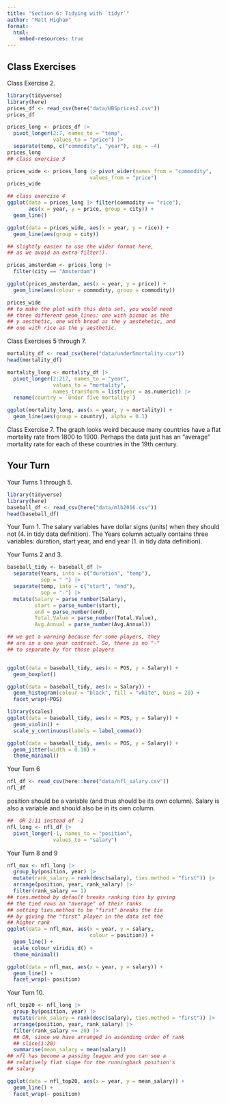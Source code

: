 ```yaml
---
title: "Section 6: Tidying with `tidyr`"
author: "Matt Higham"
format: 
  html:
    embed-resources: true
---
```


## Class Exercises 

Class Exercise 2.

```r
library(tidyverse)
library(here)
prices_df <- read_csv(here("data/UBSprices2.csv"))
prices_df

prices_long <- prices_df |>
  pivot_longer(2:7, names_to = "temp",
               values_to = "price") |>
  separate(temp, c("commodity", "year"), sep = -4)
prices_long
## class exercise 3

prices_wide <- prices_long |> pivot_wider(names_from = "commodity",
                           values_from = "price")
prices_wide

## class exercise 4
ggplot(data = prices_long |> filter(commodity == "rice"),
       aes(x = year, y = price, group = city)) +
  geom_line()

ggplot(data = prices_wide, aes(x = year, y = rice)) +
  geom_line(aes(group = city))

## slightly easier to use the wider format here,
## as we avoid an extra filter().

prices_amsterdam <- prices_long |>
  filter(city == "Amsterdam")

ggplot(prices_amsterdam, aes(x = year, y = price)) +
  geom_line(aes(colour = commodity, group = commodity))

prices_wide
## to make the plot with this data set, you would need
## three different geom_lines: one with bicmac as the
## y aesthetic, one with bread as the y aestehetic, and
## one with rice as the y aesthetic.
```

Class Exercises 5 through 7.

```r
mortality_df <- read_csv(here("data/under5mortality.csv"))
head(mortality_df)

mortality_long <- mortality_df |>
  pivot_longer(2:217, names_to = "year",
               values_to = "mortality",
               names_transform = list(year = as.numeric)) |>
  rename(country = `Under five mortality`)

ggplot(mortality_long, aes(x = year, y = mortality)) +
  geom_line(aes(group = country), alpha = 0.1)
```

Class Exercise 7. The graph looks weird because many countries have a flat mortality rate from 1800 to 1900. Perhaps the data just has an "average" mortality rate for each of these countries in the 19th century.

## Your Turn

Your Turns 1 through 5.

```r
library(tidyverse)
library(here)
baseball_df <- read_csv(here("data/mlb2016.csv"))
head(baseball_df)
```

Your Turn 1. The salary variables have dollar signs (units) when they should not (4. in tidy data definition).
The Years column actually contains three variables: duration, start year, and end year (1. in tidy data definition).

Your Turns 2 and 3.

```r
baseball_tidy <- baseball_df |>
  separate(Years, into = c("duration", "temp"),
           sep = " ") |>
  separate(temp, into = c("start", "end"),
           sep = "-") |>
  mutate(Salary = parse_number(Salary),
         start = parse_number(start),
         end = parse_number(end),
         Total.Value = parse_number(Total.Value),
         Avg.Annual = parse_number(Avg.Annual))

## we get a warning because for some players, they
## are in a one year contract. So, there is no "-"
## to separate by for those players


ggplot(data = baseball_tidy, aes(x = POS, y = Salary)) +
  geom_boxplot()

ggplot(data = baseball_tidy, aes(x = Salary)) +
  geom_histogram(colour = "black", fill = "white", bins = 20) +
  facet_wrap(~POS)

library(scales)
ggplot(data = baseball_tidy, aes(x = POS, y = Salary)) +
  geom_violin() +
  scale_y_continuous(labels = label_comma())

ggplot(data = baseball_tidy, aes(x = POS, y = Salary)) +
  geom_jitter(width = 0.10) +
  theme_minimal()
```

Your Turn 6

```r
nfl_df <- read_csv(here::here("data/nfl_salary.csv"))
nfl_df
```

position should be a variable (and thus should be its own column). Salary is also a variable and should also be in its own column.

```r
##  OR 2:11 instead of -1
nfl_long <- nfl_df |>
  pivot_longer(-1, names_to = "position",
               values_to = "salary")
```

Your Turn 8 and 9

```r
nfl_max <- nfl_long |>
  group_by(position, year) |>
  mutate(rank_salary = rank(desc(salary), ties.method = "first")) |>
  arrange(position, year, rank_salary) |>
  filter(rank_salary == 1)
## ties.method by default breaks ranking ties by giving
## the tied rows an "average" of their ranks
## setting ties.method to be "first" breaks the tie
## by giving the "first" player in the data set the 
## higher rank
ggplot(data = nfl_max, aes(x = year, y = salary, 
                           colour = position)) +
  geom_line() +
  scale_colour_viridis_d() +
  theme_minimal()

ggplot(data = nfl_max, aes(x = year, y = salary)) +
  geom_line() +
  facet_wrap(~ position)
```

Your Turn 10.

```r
nfl_top20 <- nfl_long |>
  group_by(position, year) |>
  mutate(rank_salary = rank(desc(salary), ties.method = "first")) |>
  arrange(position, year, rank_salary) |>
  filter(rank_salary <= 20) |>
  ## OR, since we have arranged in ascending order of rank
  ## slice(1:20)
  summarise(mean_salary = mean(salary))
## nfl has become a passing league and you can see a 
## relatively flat slope for the runningback position's
## salary

ggplot(data = nfl_top20, aes(x = year, y = mean_salary)) +
  geom_line() +
  facet_wrap(~ position)
```
